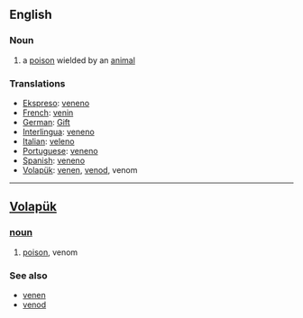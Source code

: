 ==English==
=== Noun ===
# a [[poison]] wielded by an [[animal]]

=== Translations === 
*[[Ekspreso]]: [[veneno]]
*[[French]]: [[venin]] 
*[[German]]: [[Gift]] 
*[[Interlingua]]: [[veneno]] 
*[[Italian]]: [[veleno]] 
*[[Portuguese]]: [[veneno]] 
*[[Spanish]]: [[veneno]] 
*[[Volapük]]: [[venen]], [[venod]], venom

----

== [[Volapük]] == 
=== [[noun]] === 
# [[poison]], venom
 
=== See also ===
*[[venen]]
*[[venod]]
